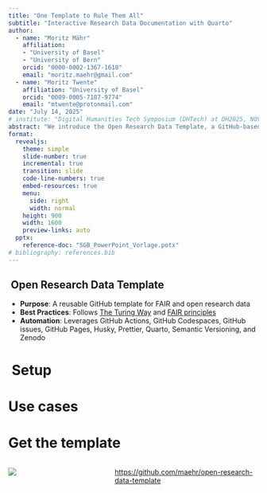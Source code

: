 ```yaml
---
title: "One Template to Rule Them All"
subtitle: "Interactive Research Data Documentation with Quarto"
author:
  - name: "Moritz Mähr"
    affiliation:
    - "University of Basel"
    - "University of Bern"
    orcid: "0000-0002-1367-1618"
    email: "moritz.maehr@gmail.com"
  - name: "Moritz Twente"
    affiliation: "University of Basel"
    orcid: "0009-0005-7187-9774"
    email: "mtwente@protonmail.com"
date: "July 14, 2025"
# institute: "Digital Humanities Tech Symposium (DHTech) at DH2025, NOVA University Lisbon"
abstract: "We introduce the Open Research Data Template, a GitHub-based framework designed to streamline the publication and reuse of open research data through executable, interactive documentation using Quarto. By integrating narrative, metadata, and multi-programming-language code (Python, R, Julia, ObservableJS) into cohesive websites, the template lowers barriers to meaningful reuse and sustainable archiving of research workflows. We will demonstrate the template's structure, automation pipeline, and real-world applications through projects such as DigiHistCH24, Stadt.Geschichte.Basel, DHBern, and Decoding Inequality 2025."
format:
  revealjs:
    theme: simple
    slide-number: true
    incremental: true
    transition: slide
    code-line-numbers: true
    embed-resources: true
    menu:
      side: right
      width: normal
    height: 900
    width: 1600
    preview-links: auto
  pptx:
    reference-doc: "SGB_PowerPoint_Vorlage.potx"
# bibliography: references.bib
---
```


##  Open Research Data Template

-   **Purpose**: A reusable GitHub template for FAIR and open research data
-   **Best Practices**: Follows [The Turing Way](https://the-turing-way.netlify.app/) and [FAIR principles](https://www.go-fair.org/fair-principles/)
-   **Automation**: Leverages GitHub Actions, GitHub Codespaces, GitHub issues, GitHub Pages, Husky, Prettier, Quarto, Semantic Versioning, and Zenodo

#  Setup

#  {data-background-image="./images/open_research_data_template.png"}

#  {data-background-image="./images/open_research_data_template_new_repo.png"}

#  {data-background-image="./images/open_research_data_template_codespace.png"}

#  {data-background-image="./images/open_research_data_template_readme.png"}

# Use cases

<!-- # Research Projects

[Stadt.Geschichte.Basel](https://dokumentation.stadtgeschichtebasel.ch){preview-link="true"}  -->

#  {data-background-image="./images/dokumentation_stadtgeschichtebasel_ch.png"}

#  {data-background-image="./images/dokumentation_stadtgeschichtebasel_ch_sgb_figures.png"}

#  {data-background-image="./images/maxvogt_analysis.png"}

#  {data-background-image="./images/nordatlantisk_ft_report.png"}

#  {data-background-image="./images/modelling_marti.png"}

#  {data-background-image="./images/digihistch24.png"}

#  {data-background-image="./images/dhbern.png"}

#  {data-background-image="./images/decoding_inequality_2025.png"}

#  {data-background-image="./images/diskriminierungsfreie_metadaten.png"}

#  {data-background-image="./images/one_template_to_rule_them_all.png"}

# Get the template

::::: columns
::: {.column width="40%"}
![](images/qr-code.png)
:::

::: {.column width="60%"}
<https://github.com/maehr/open-research-data-template>
:::
:::::